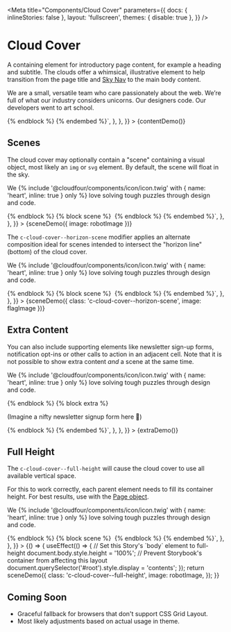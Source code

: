 
<Meta
  title="Components/Cloud Cover"
  parameters={{
    docs: { inlineStories: false },
    layout: 'fullscreen',
    themes: { disable: true },
  }}
/>

# Cloud Cover

A containing element for introductory page content, for example a heading and subtitle. The clouds offer a whimsical, illustrative element to help transition from the page title and [Sky Nav](/docs/components-sky-nav--dark) to the main body content.

<Canvas>
  <Story
    name="Content"
    height="400px"
    parameters={{
      docs: {
        source: {
          code: `{% embed '@cloudfour/components/cloud-cover/cloud-cover.twig' %}
  {% block heading %}
    {% include '@cloudfour/components/heading/heading.twig' with {
      level: -2,
      content: 'Our Team'
    } only %}
  {% endblock %}
  {% block content %}
    <p>
      We are a small, versatile team who care passionately about the web.
      We’re full of what our industry considers unicorns. Our designers
      code. Our developers went to art school.
    </p>
  {% endblock %}
{% endembed %}`,
        },
      },
    }}
  >
    {contentDemo()}
  </Story>
</Canvas>

## Scenes

The cloud cover may optionally contain a "scene" containing a visual object, most likely an `img` or `svg` element. By default, the scene will float in the sky.

<Canvas>
  <Story
    name="Scene"
    height="400px"
    parameters={{
      docs: {
        source: {
          code: `{% embed '@cloudfour/components/cloud-cover/cloud-cover.twig' %}
  {% block heading %}
    {% include '@cloudfour/components/heading/heading.twig' with {
      level: -2,
      content: 'What We Do'
    } only %}
  {% endblock %}
  {% block content %}
    <p>
      We
      {% include '@cloudfour/components/icon/icon.twig' with {
        name: 'heart',
        inline: true
      } only %}
      <span class="u-hidden-visually">love</span>
      solving tough puzzles through design and&nbsp;code.
    </p>
  {% endblock %}
  {% block scene %}
    <img class="c-cloud-cover__scene-object" src="./path/robot.svg" alt="">
  {% endblock %}
{% endembed %}`,
        },
      },
    }}
  >
    {sceneDemo({ image: robotImage })}
  </Story>
</Canvas>

The `c-cloud-cover--horizon-scene` modifier applies an alternate composition ideal for scenes intended to intersect the "horizon line" (bottom) of the cloud cover.

<Canvas>
  <Story
    name="Horizon Scene"
    height="400px"
    parameters={{
      docs: {
        source: {
          code: `{% embed '@cloudfour/components/cloud-cover/cloud-cover.twig' %}
  {% block heading %}
    {% include '@cloudfour/components/heading/heading.twig' with {
      level: -2,
      content: 'What We Do'
    } only %}
  {% endblock %}
  {% block content %}
    <p>
      We
      {% include '@cloudfour/components/icon/icon.twig' with {
        name: 'heart',
        inline: true
      } only %}
      <span class="u-hidden-visually">love</span>
      solving tough puzzles through design and&nbsp;code.
    </p>
  {% endblock %}
  {% block scene %}
    <img class="c-cloud-cover__scene-object" src="./path/flag.svg" alt="">
  {% endblock %}
{% endembed %}`,
        },
      },
    }}
  >
    {sceneDemo({ class: 'c-cloud-cover--horizon-scene', image: flagImage })}
  </Story>
</Canvas>

## Extra Content

You can also include supporting elements like newsletter sign-up forms, notification opt-ins or other calls to action in an adjacent cell. Note that it is not possible to show extra content _and_ a scene at the same time.

<Canvas>
  <Story
    name="Extra Content"
    height="400px"
    parameters={{
      docs: {
        source: {
          code: `{% embed '@cloudfour/components/cloud-cover/cloud-cover.twig' %}
  {% block heading %}
    {% include '@cloudfour/components/heading/heading.twig' with {
      level: -2,
      content: 'What We Do'
    } only %}
  {% endblock %}
  {% block content %}
    <p>
      We
      {% include '@cloudfour/components/icon/icon.twig' with {
        name: 'heart',
        inline: true
      } only %}
      <span class="u-hidden-visually">love</span>
      solving tough puzzles through design and&nbsp;code.
    </p>
  {% endblock %}
  {% block extra %}
    <p>(Imagine a nifty newsletter signup form here 👀)</p>
  {% endblock %}
{% endembed %}`,
        },
      },
    }}
  >
    {extraDemo()}
  </Story>
</Canvas>

## Full Height

The `c-cloud-cover--full-height` will cause the cloud cover to use all available vertical space.

For this to work correctly, each parent element needs to fill its container height. For best results, use with the [Page object](/?path=/docs/objects-page--example).

<Canvas>
  <Story
    name="Full Height"
    height="600px"
    parameters={{
      docs: {
        source: {
          code: `{% embed '@cloudfour/components/cloud-cover/cloud-cover.twig' %}
  {% block heading %}
    {% include '@cloudfour/components/heading/heading.twig' with {
      level: -2,
      content: 'What We Do'
    } only %}
  {% endblock %}
  {% block content %}
    <p>
      We
      {% include '@cloudfour/components/icon/icon.twig' with {
        name: 'heart',
        inline: true
      } only %}
      <span class="u-hidden-visually">love</span>
      solving tough puzzles through design and&nbsp;code.
    </p>
  {% endblock %}
  {% block scene %}
    <img class="c-cloud-cover__scene-object" src="./path/robot.svg" alt="">
  {% endblock %}
{% endembed %}`,
        },
      },
    }}
  >
    {() => {
      useEffect(() => {
        // Set this Story's `body` element to full-height
        document.body.style.height = '100%';
        // Prevent Storybook's container from affecting this layout
        document.querySelector('#root').style.display = 'contents';
      });
      return sceneDemo({
        class: 'c-cloud-cover--full-height',
        image: robotImage,
      });
    }}
  </Story>
</Canvas>

## Coming Soon

- Graceful fallback for browsers that don't support CSS Grid Layout.
- Most likely adjustments based on actual usage in theme.
